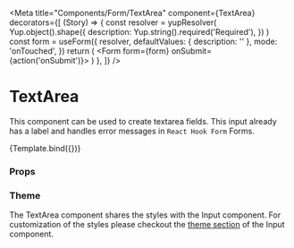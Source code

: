 
<Meta
  title="Components/Form/TextArea"
  component={TextArea}
  decorators={[
    (Story) => {
      const resolver = yupResolver(
        Yup.object().shape({
          description: Yup.string().required('Required'),
        })
      )
      const form = useForm({
        resolver,
        defaultValues: { description: '' },
        mode: 'onTouched',
      })
      return (
        <Form form={form} onSubmit={action('onSubmit')}>
          <Story />
        </Form>
      )
    },
  ]}
/>

# TextArea

This component can be used to create textarea fields. This input already has a label and handles error messages in `React Hook Form` Forms.


<Canvas>
  <Story
    name="Default"
    args={{
      id: 'description',
      name: 'description',
      label: 'Description',
      rows: 4,
      cols: 5,
      maxLength: 240,
      spellCheck: true,
      disabled: false,
      mode: Mode.light,
      variant: InputVariant.solid,
    }}
  >
    {Template.bind({})}
  </Story>
</Canvas>

### Props

<ArgsTable story="Default" />

### Theme

The TextArea component shares the styles with the Input component.
For customization of the styles please checkout the [theme section](/docs/components-form-input--default-story#theme) of the Input component.
